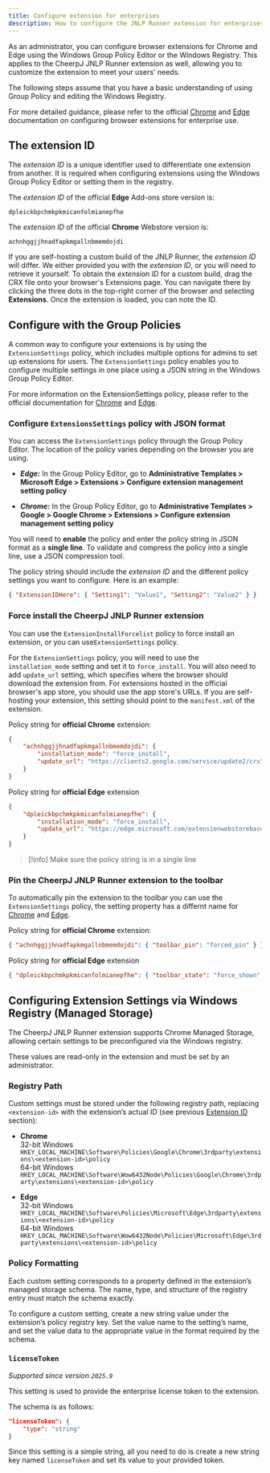 ```yaml
---
title: Configure extension for enterprises
description: How to configure the JNLP Runner extension for enterprises
---
```


As an administrator, you can configure browser extensions for Chrome and Edge using the Windows Group Policy Editor or the Windows Registry.
This applies to the CheerpJ JNLP Runner extension as well, allowing you to customize the extension to meet your users' needs.

The following steps assume that you have a basic understanding of using Group Policy and editing the Windows Registry.

For more detailed guidance, please refer to the official [Chrome](https://support.google.com/chrome/a/answer/7532015)
and [Edge](https://learn.microsoft.com/en-us/deployedge/microsoft-edge-manage-extensions-policies) documentation on configuring browser extensions for enterprise use.

## The extension ID

The _extension ID_ is a unique identifier used to differentiate one extension from another.
It is required when configuring extensions using the Windows Group Policy Editor or setting them in the registry.

The _extension ID_ of the official **Edge** Add-ons store version is:

```
dpleickbpchmkpkmicanfolmianepfhe
```

The _extension ID_ of the official **Chrome** Webstore version is:

```
achnhggjjhnadfapkmgallnbmemdojdi
```

If you are self-hosting a custom build of the JNLP Runner, the _extension ID_ will differ.
We either provided you with the _extension ID_, or you will need to retrieve it yourself.
To obtain the _extension ID_ for a custom build, drag the CRX file onto your browser's Extensions page.
You can navigate there by clicking the three dots in the top-right corner of the browser and selecting **Extensions**. Once the extension is loaded, you can note the ID.

## Configure with the Group Policies

A common way to configure your extensions is by using the `ExtensionSettings` policy, which includes multiple options for admins to set up extensions for users.
The `ExtensionSettings` policy enables you to configure multiple settings in one place using a JSON string in the Windows Group Policy Editor.

For more information on the ExtensionSettings policy, please refer to the official documentation for [Chrome](https://support.google.com/chrome/a/answer/7532015)
and [Edge](https://learn.microsoft.com/en-us/deployedge/microsoft-edge-manage-extensions-ref-guide).

### Configure `ExtensionsSettings` policy with JSON format

You can access the `ExtensionSettings` policy through the Group Policy Editor. The location of the policy varies depending on the browser you are using.

- **_Edge:_** In the Group Policy Editor, go to **Administrative Templates > Microsoft Edge > Extensions > Configure extension management setting policy**

- **_Chrome:_** In the Group Policy Editor, go to **Administrative Templates > Google > Google Chrome > Extensions > Configure extension management setting policy**

You will need to **enable** the policy and enter the policy string in JSON format as a **single line**. To validate and compress the policy into a single line, use a JSON compression tool.

The policy string should include the _extension ID_ and the different policy settings you want to configure. Here is an example:

```json
{ "ExtensionIDHere": { "Setting1": "Value1", "Setting2": "Value2" } }
```

### Force install the CheerpJ JNLP Runner extension

You can use the `ExtensionInstallForcelist` policy to force install an extension, or you can use`ExtensionSettings` policy.

For the `ExtensionSettings` policy, you will need to use the `installation_mode` setting and set it to `force_install`.
You will also need to add `update_url` setting, which specifies where the browser should download the extension from.
For extensions hosted in the official browser's app store, you should use the app store's URLs.
If you are self-hosting your extension, this setting should point to the `manifest.xml` of the extension.

Policy string for **official Chrome** extension:

```json
{
	"achnhggjjhnadfapkmgallnbmemdojdi": {
		"installation_mode": "force_install",
		"update_url": "https://clients2.google.com/service/update2/crx"
	}
}
```

Policy string for **official Edge** extension

```json
{
	"dpleickbpchmkpkmicanfolmianepfhe": {
		"installation_mode": "force_install",
		"update_url": "https://edge.microsoft.com/extensionwebstorebase/v1/crx"
	}
}
```

> [!info] Make sure the policy string is in a single line

### Pin the CheerpJ JNLP Runner extension to the toolbar

To automatically pin the extension to the toolbar you can use the `ExtensionSettings` policy, the setting property has a differnt name for
[Chrome](https://support.google.com/chrome/a/answer/9867568?hl=en) and [Edge](https://learn.microsoft.com/en-us/deployedge/microsoft-edge-manage-extensions-ref-guide).

Policy string for **official Chrome** extension:

```json
{ "achnhggjjhnadfapkmgallnbmemdojdi": { "toolbar_pin": "forced_pin" } }
```

Policy string for **official Edge** extension

```json
{ "dpleickbpchmkpkmicanfolmianepfhe": { "toolbar_state": "force_shown" } }
```

## Configuring Extension Settings via Windows Registry (Managed Storage)

The CheerpJ JNLP Runner extension supports Chrome Managed Storage, allowing certain settings to be preconfigured via the Windows registry.

These values are read-only in the extension and must be set by an administrator.

### Registry Path

Custom settings must be stored under the following registry path, replacing `<extension-id>` with the extension’s actual ID (see previous [Extension ID](#the-extension-id) section):

- **Chrome**  
  32-bit Windows  
  `HKEY_LOCAL_MACHINE\Software\Policies\Google\Chrome\3rdparty\extensions\<extension-id>\policy`  
  64-bit Windows  
  `HKEY_LOCAL_MACHINE\Software\Wow6432Node\Policies\Google\Chrome\3rdparty\extensions\<extension-id>\policy`

- **Edge**  
  32-bit Windows  
  `HKEY_LOCAL_MACHINE\Software\Policies\Microsoft\Edge\3rdparty\extensions\<extension-id>\policy`  
  64-bit Windows  
  `HKEY_LOCAL_MACHINE\Software\Wow6432Node\Policies\Microsoft\Edge\3rdparty\extensions\<extension-id>\policy`

### Policy Formatting

Each custom setting corresponds to a property defined in the extension’s managed storage schema.
The name, type, and structure of the registry entry must match the schema exactly.

To configure a custom setting, create a new string value under the extension’s policy registry key.
Set the value name to the setting’s name, and set the value data to the appropriate value in the format required by the schema.

### `licenseToken`

_Supported since version `2025.9`_

This setting is used to provide the enterprise license token to the extension.

The schema is as follows:

```json
"licenseToken": {
	"type": "string"
}
```

Since this setting is a simple string, all you need to do is create a new string key named `licenseToken` and set its value to your provided token.
